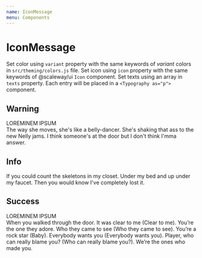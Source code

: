 ```yaml
---
name: IconMessage
menu: Components
---
```



# IconMessage

Set color using `variant` property with the same keywords of _variant_ colors in `src/theming/colors.js` file.
Set icon using `icon` property with the same keywords of @scaleway/ui `Icon` component.
Set texts using an array in `texts` property. Each entry will be placed in a `<Typography as="p">` component.

## Warning

<Playground>
  <IconMessage variant="warning" icon="alert">
    LOREMINEM IPSUM
    <br/>
    The way she moves, she's like a belly-dancer. She's shaking that ass to the new Nelly jams. I think someone's at the door but I don't think I'mma answer.
  </IconMessage>
</Playground>

## Info

<Playground>
  <IconMessage variant="info" icon="information-outline">
    If you could count the skeletons in my closet. Under my bed and up under my faucet. Then you would know I've completely lost it.
  </IconMessage>
</Playground>


## Success

<Playground>
  <IconMessage variant="success" icon="check">
    LOREMINEM IPSUM
    <br/>
    When you walked through the door. It was clear to me (Clear to me). You’re the one they adore. Who they came to see (Who they came to see). You’re a rock star (Baby). Everybody wants you (Everybody wants you). Player, who can really blame you? (Who can really blame you?). We’re the ones who made you.
  </IconMessage>
</Playground>
